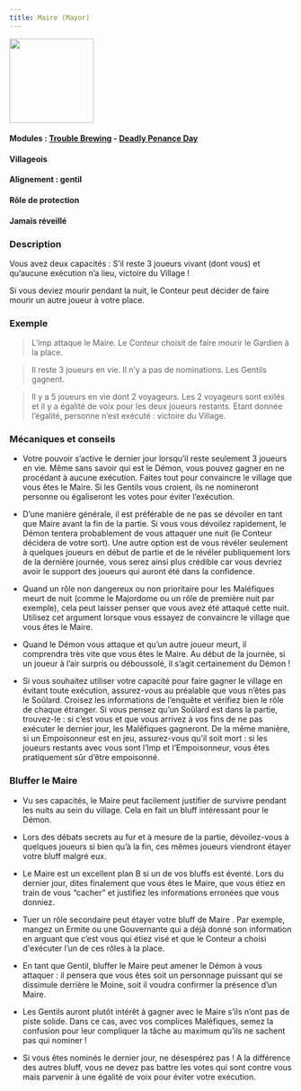 ```yaml
---
title: Maire (Mayor)
---
```


<img src='/wiki/img/blood-on-the-clocktower/roles/maire.png' height='150' />

#### Modules : [Trouble Brewing](../modules/trouble-brewing) - [Deadly Penance Day](../modules/deadly-penance-day)
#### Villageois
#### Alignement : gentil
#### Rôle de protection
#### Jamais réveillé

### Description
Vous avez deux capacités : 
S’il reste 3 joueurs vivant (dont vous) et qu’aucune exécution n’a lieu, victoire du Village ! 

Si vous deviez mourir pendant la nuit, le Conteur peut décider de faire mourir un autre joueur à votre place.


### Exemple
> L’imp attaque le Maire. Le Conteur choisit de faire mourir le Gardien à la place.

> Il reste 3 joueurs en vie. Il n’y a pas de nominations. Les Gentils gagnent.

> Il y a 5 joueurs en vie dont 2 voyageurs. Les 2 voyageurs sont exilés et il y a  égalité de voix pour les deux joueurs restants. Etant donnée l’égalité, personne n’est exécuté : victoire du Village.


### Mécaniques et conseils
- Votre pouvoir s’active le dernier jour lorsqu’il  reste seulement 3 joueurs en vie. Même sans savoir qui est le Démon, vous pouvez gagner en ne procédant à aucune exécution. Faites tout pour convaincre le village que vous êtes le Maire. Si les Gentils vous croient, ils ne nomineront personne ou égaliseront les votes pour éviter l’exécution.

- D’une manière générale, il est préférable de  ne pas se dévoiler en tant que Maire avant la fin de la partie. Si vous vous dévoilez rapidement, le Démon tentera probablement de vous attaquer une nuit (le Conteur décidera de votre sort). Une autre option est de vous révéler seulement à quelques joueurs en début de partie et de le révéler publiquement lors de la dernière journée, vous serez ainsi plus crédible car vous devriez avoir le support des joueurs qui auront été dans la confidence.

- Quand un rôle non dangereux ou non prioritaire pour les Maléfiques meurt de nuit (comme le Majordome ou un rôle de première nuit par exemple), cela peut laisser penser que vous avez été attaqué cette nuit. Utilisez cet argument lorsque vous essayez de convaincre le village que vous êtes le Maire.

- Quand le Démon vous attaque et qu’un autre joueur meurt, il comprendra très vite que vous êtes le Maire. Au début de la journée, si un joueur à l’air surpris ou déboussolé, il s’agit certainement du Démon !

- Si vous souhaitez utiliser votre capacité pour faire gagner le village en évitant toute exécution, assurez-vous au préalable que vous n’êtes pas le Soûlard. Croisez les informations de l’enquête et vérifiez bien le rôle de chaque étranger. Si vous pensez qu’un Soûlard est dans la partie, trouvez-le : si c’est vous et que vous arrivez à vos fins de ne pas exécuter le dernier jour, les Maléfiques gagneront. De la même manière, si un Empoisonneur est en jeu, assurez-vous qu’il soit mort : si les joueurs restants avec vous sont l’Imp et l’Empoisonneur, vous êtes pratiquement sûr d’être empoisonné.


### Bluffer le Maire
- Vu ses capacités, le Maire peut facilement justifier de survivre pendant les nuits au sein du village. Cela en fait un bluff intéressant pour le Démon.

- Lors des débats secrets au fur et à mesure de la partie, dévoilez-vous à quelques joueurs si bien qu’à la fin, ces mêmes joueurs viendront étayer votre bluff malgré eux.

- Le Maire est un excellent plan B si un de vos bluffs est éventé. Lors du dernier jour, dites finalement que vous êtes le Maire, que vous étiez en train de vous “cacher” et justifiez les informations erronées que vous donniez.

- Tuer un rôle secondaire peut étayer votre bluff de Maire . Par exemple, mangez un Ermite ou une Gouvernante qui a déjà donné son information en arguant que c’est vous qui étiez visé et que le Conteur a choisi d'exécuter l’un de ces rôles à la place.

- En tant que Gentil, bluffer le Maire peut amener le Démon à vous attaquer : il pensera que vous êtes soit un personnage puissant qui se dissimule derrière le Moine, soit il voudra confirmer la présence d’un Maire.

- Les Gentils auront plutôt intérêt à gagner avec le Maire s’ils n’ont pas de piste solide. Dans ce cas, avec vos complices Maléfiques, semez la confusion pour leur compliquer la tâche au maximum qu’ils ne sachent pas qui nominer !

- Si vous êtes nominés le dernier jour, ne désespérez pas ! A la différence des autres bluff, vous ne devez pas battre les votes qui sont contre vous mais parvenir à une égalité de voix pour éviter votre exécution.
